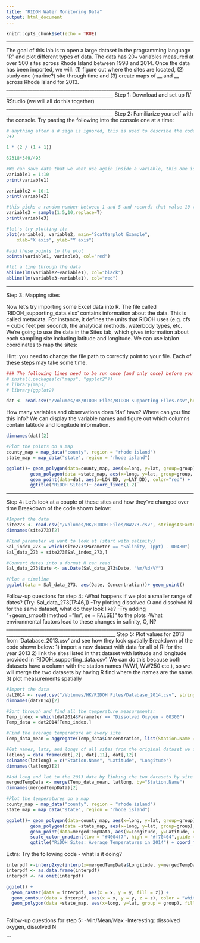 ```yaml
---
title: "RIDOH Water Monitoring Data"
output: html_document
---
```


```r
knitr::opts_chunk$set(echo = TRUE)
```
___________________________________________________________________________________________________________________________
The goal of this lab is to open a large dataset in the programming language "R" and plot different types of data. The data has 20+ variables measured at over 500 sites across Rhode Island between 1998 and 2014. Once the data has been imported, we will: (1) figure out where the sites are located, (2) study one (marine?) site through time and (3) create maps of __ and __ across Rhode Island for 2013.
___________________________________________________________________________________________________________________________
Step 1: Download and set up R/ RStudio (we will all do this together)
___________________________________________________________________________________________________________________________
Step 2: Familiarize yourself with the console. Try pasting the following into the console one at a time: 

```r
# anything after a # sign is ignored, this is used to describe the code
2+2

1 * (2 / (1 + 1))

62318*349/493

#We can save data that we want use again inside a variable, this one is called 'variable1'
variable1 = 1:10
print(variable1)

variable2 = 10:1
print(variable2)

#this picks a random number between 1 and 5 and records that value 10 times
variable3 = sample(1:5,10,replace=T) 
print(variable3) 

#let's try plotting it:
plot(variable1, variable2, main="Scatterplot Example", 
  	xlab="X axis", ylab="Y axis")

#add these points to the plot
points(variable1, variable3, col="red") 

#fit a line through the data
abline(lm(variable2~variable1), col="black") 
abline(lm(variable3~variable1), col="red") 
```
____________________________________________________________________________________________________________________________
Step 3: Mapping sites

Now let's try importing some Excel data into R. The file called 'RIDOH_supporting_data.xlsx' contains information about the data. This is called metadata. For instance, it defines the units that RIDOH uses (e.g. cfs = cubic feet per second), the analytical methods, waterbody types, etc. We're going to use the data in the Sites tab, which gives information about each sampling site including latitude and longitude. We can use lat/lon coordinates to map the sites:

Hint: you need to change the file path to correctly point to your file. Each of these steps may take some time.

```r
### The following lines need to be run once (and only once) before you can continue (remove #)
# install.packages(c("maps", "ggplot2"))
# library(maps)
# library(ggplot2)

dat <- read.csv("/Volumes/HK/RIDOH Files/RIDOH Supporting Files.csv",header=TRUE, stringsAsFactors=FALSE)
```

How many variables and observations does 'dat' have? Where can you find this info? We can display the variable names and figure out which columns contain latitude and longitude information.
 
```r
dimnames(dat)[2]
```

```r

#Plot the points on a map
county_map = map_data("county", region = "rhode island")
state_map = map_data("state", region = "rhode island")

ggplot()+ geom_polygon(data=county_map, aes(x=long, y=lat, group=group)) +
         geom_polygon(data =state_map, aes(x=long, y=lat, group=group, col="red")) +
         geom_point(data=dat, aes(x=LON_DD, y=LAT_DD), color="red") +
         ggtitle("RiDOH Sites")+ coord_fixed(1.2)

```
____________________________________________________________________________________________________________________________
Step 4: Let's look at a couple of these sites and how they've changed over time
Breakdown of the code shown below:

```r

#Import the data
site273 <- read.csv("/Volumes/HK/RIDOH Files/WW273.csv", stringsAsFactors=F)
dimnames(site273)[2]

#Find parameter we want to look at (start with salinity)
Sal_index_273 = which(site273$Parameter == "Salinity, (ppt) - 00480")
Sal_data_273 = site273[Sal_index_273,]

#Convert dates into a format R can read
Sal_data_273$Date <- as.Date(Sal_data_273$Date, "%m/%d/%Y")

#Plot a timeline
ggplot(data = Sal_data_273, aes(Date, Concentration))+ geom_point()

```
Follow-up questions for step 4:
-What happens if we plot a smaller range of dates? (Try: Sal_data_273[17:46,])
-Try plotting dissolved O and dissolved N for the same dataset, what do they look like?
-Try adding "+geom_smooth(method = "lm", se = FALSE)" to the plots
-What environmental factors lead to these changes in salinity, O, N?
____________________________________________________________________________________________________________________________
Step 5: Plot values for 2013 from 'Database_2013.csv' and see how they look spatially
Breakdown of the code shown below:
1) import a new dataset with data for all of RI for the year 2013
2) link the sites listed in that dataset with latitude and longitude provided in 'RIDOH_supporting_data.csv'. We can do this because both datasets have a column with the station names (WW1, WW250 etc.), so we will merge the two datasets by having R find where the names are the same.
3) plot measurements spatially

```r

#Import the data
dat2014 <- read.csv("/Volumes/HK/RIDOH Files/Database_2014.csv", stringsAsFactors=F)
dimnames(dat2014)[2]

#Sort through and find all the temperature measurements:
Temp_index = which(dat2014$Parameter == "Dissolved Oxygen - 00300")
Temp_data = dat2014[Temp_index,]

#Find the average temperature at every site
Temp_data_mean = aggregate(Temp_data$Concentration, list(Station.Name = Temp_data$Station.Name), mean, na.rm=TRUE)

#Get names, lats, and longs of all sites from the original dataset we used 
latlong = data.frame(dat[,2], dat[,11], dat[,12])
colnames(latlong) = c("Station.Name", "Latitude", "Longitude")
dimnames(latlong)[2]

#Add long and lat to the 2013 data by linking the two datasets by site name
mergedTempData <- merge(Temp_data_mean, latlong, by="Station.Name")
dimnames(mergedTempData)[2]

#Plot the temperatures on a map
county_map = map_data("county", region = "rhode island")
state_map = map_data("state", region = "rhode island")

ggplot()+ geom_polygon(data=county_map, aes(x=long, y=lat, group=group)) +
         geom_polygon(data =state_map, aes(x=long, y=lat, group=group), col = "red") +
         geom_point(data=mergedTempData, aes(x=Longitude, y=Latitude, color = x)) +
         scale_color_gradient(low = "#4004f7", high = "#f70404",guide = "colourbar") +
         ggtitle("RiDOH Sites: Average Temperatures in 2014") + coord_fixed(1.2)
```
Extra: Try the following code - what is it doing?
```r

interpdf <-interp2xyz(interp(x=mergedTempData$Longitude, y=mergedTempData$Latitude, z=mergedTempData$x, duplicate="mean", extrap=TRUE))
interpdf <- as.data.frame(interpdf)
interpdf <- na.omit(interpdf)

ggplot() + 
  geom_raster(data = interpdf, aes(x = x, y = y, fill = z)) + 
  geom_contour(data = interpdf, aes(x = x, y = y, z = z), color = "white", alpha = 0.05)+
  geom_polygon(data =state_map, aes(x=long, y=lat, group = group), fill = NA, col = "red") + coord_fixed(1.2)
            
```
Follow-up questions for step 5:
-Min/Mean/Max
-Interesting: dissolved oxygen, dissolved N

```